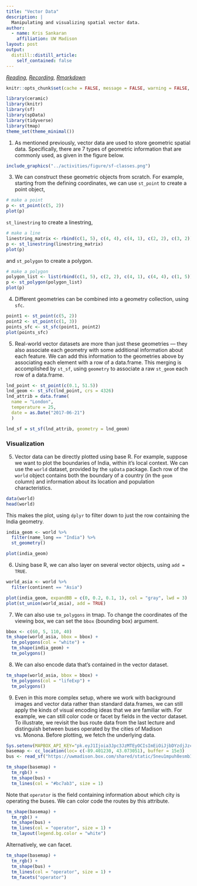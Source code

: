 ```yaml
---
title: "Vector Data"
description: |
  Manipulating and visualizing spatial vector data.
author:
  - name: Kris Sankaran
    affiliation: UW Madison
layout: post
output:
  distill::distill_article:
    self_contained: false
---
```


_[Reading](https://geocompr.robinlovelace.net/spatial-class.html), [Recording](https://mediaspace.wisc.edu/media/Week%207%20%5B2%5D%20Vector%20Data/1_l2altv6y), [Rmarkdown](https://github.com/krisrs1128/stat436_s24/blob/main/notes/2024-12-27-week07-02.Rmd)_

```r
knitr::opts_chunk$set(cache = FALSE, message = FALSE, warning = FALSE, echo = TRUE, eval = TRUE)
```

```r
library(ceramic)
library(knitr)
library(sf)
library(spData)
library(tidyverse)
library(tmap)
theme_set(theme_minimal())
```

1. As mentioned previously, vector data are used to store geometric spatial
data. Specifically, there are 7 types of geometric information that are commonly
used, as given in the figure below.

```r
include_graphics("../activities/figure/sf-classes.png")
```

3. We can construct these geometric objects from scratch. For example, starting
from the defining coordinates, we can use `st_point` to create a point object,

```r
# make a point
p <- st_point(c(5, 2))
plot(p)
```

`st_linestring` to create a linestring, 

```r
# make a line
linestring_matrix <- rbind(c(1, 5), c(4, 4), c(4, 1), c(2, 2), c(3, 2))
p <- st_linestring(linestring_matrix)
plot(p)
```

and `st_polygon` to create a polygon.

```r
# make a polygon
polygon_list <- list(rbind(c(1, 5), c(2, 2), c(4, 1), c(4, 4), c(1, 5)))
p <- st_polygon(polygon_list)
plot(p)
```

4. Different geometries can be combined into a geometry collection, using `sfc`.

```r
point1 <- st_point(c(5, 2))
point2 <- st_point(c(1, 3))
points_sfc <- st_sfc(point1, point2)
plot(points_sfc)
```

5. Real-world vector datasets are more than just these geometries — they also
associate each geometry with some additional information about each feature. We
can add this information to the geometries above by associating each element
with a row of a data.frame. This merging is accomplished by `st_sf`, using
`geometry` to associate a raw `st_geom` each row of a data.frame.

```r
lnd_point <- st_point(c(0.1, 51.5))                
lnd_geom <- st_sfc(lnd_point, crs = 4326)         
lnd_attrib = data.frame(                        
  name = "London",
  temperature = 25,
  date = as.Date("2017-06-21")
  )

lnd_sf = st_sf(lnd_attrib, geometry = lnd_geom)
```

### Visualization

5. Vector data can be directly plotted using base R. For example, suppose we
want to plot the boundaries of India, within it's local context. We can use the
`world` dataset, provided by the `spData` package. Each row of the `world`
object contains both the boundary of a country (in the `geom` column) and
information about its location and population characteristics.

```r
data(world)
head(world)
```

This makes the plot, using `dplyr` to filter down to just the row containing the
India geometry.

```r
india_geom <- world %>%
  filter(name_long == "India") %>%
  st_geometry()

plot(india_geom)
```

6. Using base R, we can also layer on several vector objects, using `add = TRUE`.

```r
world_asia <- world %>%
  filter(continent == "Asia")

plot(india_geom, expandBB = c(0, 0.2, 0.1, 1), col = "gray", lwd = 3)
plot(st_union(world_asia), add = TRUE)
```

7. We can also use `tm_polygons` in tmap. To change the coordinates of the
viewing box, we can set the `bbox` (bounding box) argument.

```r
bbox <- c(60, 5, 110, 40)
tm_shape(world_asia, bbox = bbox) +
  tm_polygons(col = "white") +
  tm_shape(india_geom) +
  tm_polygons()
```

8. We can also encode data that's contained in the vector dataset.

```r
tm_shape(world_asia, bbox = bbox) +
  tm_polygons(col = "lifeExp") +
  tm_polygons()
```

9. Even in this more complex setup, where we work with background images and
vector data rather than standard data.frames, we can still apply the kinds of
visual encoding ideas that we are familiar with. For example, we can still color
code or facet by fields in the vector dataset. To illustrate, we revisit the bus
route data from the last lecture and distinguish between buses operated by the
cities of Madison vs. Monona. Before plotting, we fetch the underlying data.

```r
Sys.setenv(MAPBOX_API_KEY="pk.eyJ1Ijoia3Jpc3JzMTEyOCIsImEiOiJjbDYzdjJzczQya3JzM2Jtb2E0NWU1a3B3In0.Mk4-pmKi_klg3EKfTw-JbQ")
basemap <- cc_location(loc= c(-89.401230, 43.073051), buffer = 15e3)
bus <- read_sf("https://uwmadison.box.com/shared/static/5neu1mpuh8esmb1q3j9celu73jy1rj2i.geojson")

tm_shape(basemap) +
  tm_rgb() +
  tm_shape(bus) +
  tm_lines(col = "#bc7ab3", size = 1)
```

Note that `operator` is the field containing information about which city is
operating the buses. We can color code the routes by this attribute.

```r
tm_shape(basemap) +
  tm_rgb() +
  tm_shape(bus) +
  tm_lines(col = "operator", size = 1) +
  tm_layout(legend.bg.color = "white")
```

Alternatively, we can facet.

```r
tm_shape(basemap) +
  tm_rgb() +
  tm_shape(bus) +
  tm_lines(col = "operator", size = 1) +
  tm_facets("operator")
```
